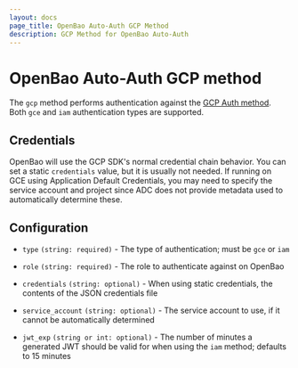 ```yaml
---
layout: docs
page_title: OpenBao Auto-Auth GCP Method
description: GCP Method for OpenBao Auto-Auth
---
```


# OpenBao Auto-Auth GCP method

The `gcp` method performs authentication against the [GCP Auth
method](/vault/docs/auth/gcp). Both `gce` and `iam`
authentication types are supported.

## Credentials

OpenBao will use the GCP SDK's normal credential chain behavior. You can set a
static `credentials` value, but it is usually not needed. If running on GCE
using Application Default Credentials, you may need to specify the service
account and project since ADC does not provide metadata used to automatically
determine these.

## Configuration

- `type` `(string: required)` - The type of authentication; must be `gce` or `iam`

- `role` `(string: required)` - The role to authenticate against on OpenBao

- `credentials` `(string: optional)` - When using static credentials, the
  contents of the JSON credentials file

- `service_account` `(string: optional)` - The service account to use, if it
  cannot be automatically determined

- `jwt_exp` `(string or int: optional)` - The number of minutes a generated JWT
  should be valid for when using the `iam` method; defaults to 15 minutes
